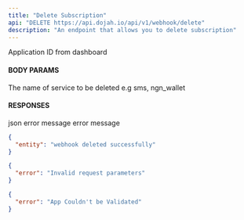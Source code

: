 ```yaml
---
title: "Delete Subscription"
api: "DELETE https://api.dojah.io/api/v1/webhook/delete"
description: "An endpoint that allows you to delete subscription"
---
```



<ParamField header="AppId" type="string" required>
  Application ID from dashboard
</ParamField>

#### BODY PARAMS
 
<ParamField body="service" type="string" required>
  The name of service to be deleted e.g sms, ngn_wallet
</ParamField>



#### RESPONSES

<ResponseField name="200" type="json">
 json
</ResponseField>

<ResponseField name="400" type="Object">
  <Expandable title="properties">
    <ResponseField name="error" type="string">
      error message
    </ResponseField>

  </Expandable>
</ResponseField>

<ResponseField name="401" type="Object">
  <Expandable title="properties">
    <ResponseField name="error" type="string">
      error message
    </ResponseField>

  </Expandable>
</ResponseField>


<ResponseExample>

```json 200
{
  "entity": "webhook deleted successfully"
}
```

```json 400
{
  "error": "Invalid request parameters"
}
```

```json 401
{
  "error": "App Couldn't be Validated"
}
```


</ResponseExample>